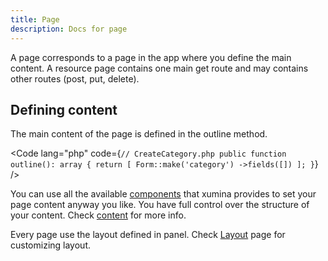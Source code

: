 ```yaml
---
title: Page
description: Docs for page
---
```



A page corresponds to a page in the app where you define the main content. A resource page contains one main get route and may contains other routes (post, put, delete).

## Defining content

The main content of the page is defined in the outline method.

<Code lang="php" code={`
    // CreateCategory.php
    public function outline(): array
    {
        return [
            Form::make('category')
                ->fields([])
        ];
    }
`} />

You can use all the available [components](/components) that xumina provides to set your page content anyway you like. You have full control over the structure of your content. Check [content](/guides/content) for more info.

Every page use the layout defined in panel. Check [Layout](/guides/layout) page for customizing layout.
